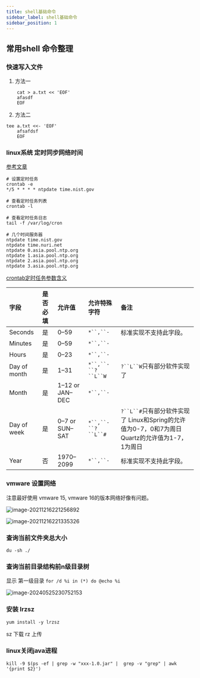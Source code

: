 ```yaml
---
title: shell基础命令
sidebar_label: shell基础命令
sidebar_position: 1
---
```


## 常用shell 命令整理

### 快速写入文件
1. 方法一
```shell script
	cat > a.txt << 'EOF'
	afasdf
	EOF
```

2. 方法二

```shell script
tee a.txt <<- 'EOF'
	afsafdsf
	EOF	
```

### linux系统 定时同步网络时间

[参考文章](https://www.cnblogs.com/jichuang/p/13542177.html)

```shell
# 设置定时任务
crontab -e 
*/5 * * * * ntpdate time.nist.gov

# 查看定时任务列表
crontab -l

# 查看定时任务日志
tail -f /var/log/cron

# 几个时间服务器
ntpdate time.nist.gov
ntpdate time.nuri.net
ntpdate 0.asia.pool.ntp.org
ntpdate 1.asia.pool.ntp.org
ntpdate 2.asia.pool.ntp.org
ntpdate 3.asia.pool.ntp.org

```

[crontab定时任务参数含义](https://tool.lu/crontab)

| 字段         | 是否必填 | 允许值          | 允许特殊字符       | 备注                                                         |
| :----------- | :------- | :-------------- | :----------------- | :----------------------------------------------------------- |
| Seconds      | 是       | 0–59            | `*``,``-`          | 标准实现不支持此字段。                                       |
| Minutes      | 是       | 0–59            | `*``,``-`          |                                                              |
| Hours        | 是       | 0–23            | `*``,``-`          |                                                              |
| Day of month | 是       | 1–31            | `*``,``-``?``L``W` | `?``L``W`只有部分软件实现了                                  |
| Month        | 是       | 1–12 or JAN–DEC | `*``,``-`          |                                                              |
| Day of week  | 是       | 0–7 or SUN–SAT  | `*``,``-``?``L``#` | `?``L``#`只有部分软件实现了 Linux和Spring的允许值为0-7，0和7为周日 Quartz的允许值为1-7，1为周日 |
| Year         | 否       | 1970–2099       | `*``,``-`          | 标准实现不支持此字段。                                       |

### vmware 设置网络

注意最好使用 vmware 15, vmware 16的版本网络好像有问题。

![image-20211216221256892](https://s2.loli.net/2023/07/15/FPTm7eqMnoli6Yr.png)



![image-20211216221335326](https://s2.loli.net/2023/07/15/OpiwWHFrGackYZL.png)

### 查询当前文件夹总大小

`du -sh ./`

### 查询当前目录结构前n级目录树



显示 第一级目录 `for /d %i in (*) do @echo %i`



![image-20240525230752153](https://s2.loli.net/2024/05/25/cVOMKZuHvI4RfiQ.png)

### 安装 lrzsz

`yum install -y lrzsz`

sz 下载 rz 上传

### linux关闭java进程

`kill -9 $(ps -ef | grep -w "xxx-1.0.jar" |  grep -v "grep" | awk '{print $2}')`
